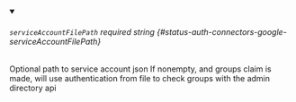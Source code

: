 
<details className="config-field" data-expandable="false" open>
<summary>

###### `serviceAccountFilePath` <span className="config-field-required" data-required="false">required</span> <span className="config-field-type">string</span> <span className="config-field-default"></span> <span className="config-field-enum"></span> {#status-auth-connectors-google-serviceAccountFilePath}

Optional path to service account json
If nonempty, and groups claim is made, will use authentication from file to
check groups with the admin directory api

</summary>



</details>
